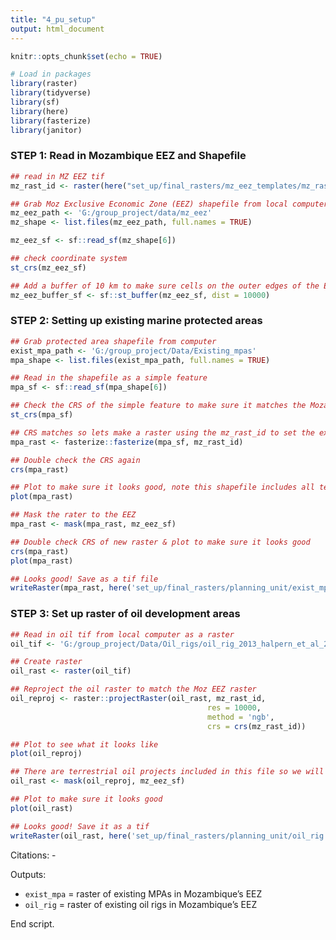 ```yaml
---
title: "4_pu_setup"
output: html_document
---
```


```r
knitr::opts_chunk$set(echo = TRUE)

# Load in packages
library(raster)
library(tidyverse)
library(sf)
library(here)
library(fasterize)
library(janitor)
```

### **STEP 1: Read in Mozambique EEZ and Shapefile**
```r
## read in MZ EEZ tif
mz_rast_id <- raster(here("set_up/final_rasters/mz_eez_templates/mz_rast_id.tif"))

## Grab Moz Exclusive Economic Zone (EEZ) shapefile from local computer
mz_eez_path <- 'G:/group_project/data/mz_eez'
mz_shape <- list.files(mz_eez_path, full.names = TRUE) 

mz_eez_sf <- sf::read_sf(mz_shape[6])

## check coordinate system
st_crs(mz_eez_sf)

## Add a buffer of 10 km to make sure cells on the outer edges of the EEZ are included
mz_eez_buffer_sf <- sf::st_buffer(mz_eez_sf, dist = 10000)
```


### **STEP 2: Setting up existing marine protected areas**
```r
## Grab protected area shapefile from computer
exist_mpa_path <- 'G:/group_project/Data/Existing_mpas'
mpa_shape <- list.files(exist_mpa_path, full.names = TRUE)

## Read in the shapefile as a simple feature
mpa_sf <- sf::read_sf(mpa_shape[6]) 

## Check the CRS of the simple feature to make sure it matches the Mozambique Raster 
st_crs(mpa_sf)

## CRS matches so lets make a raster using the mz_rast_id to set the extent
mpa_rast <- fasterize::fasterize(mpa_sf, mz_rast_id)

## Double check the CRS again 
crs(mpa_rast)

## Plot to make sure it looks good, note this shapefile includes all terrestrial protected areas as well so we need to clip it to just include those in the water (the EEZ)
plot(mpa_rast)

## Mask the rater to the EEZ 
mpa_rast <- mask(mpa_rast, mz_eez_sf) 

## Double check CRS of new raster & plot to make sure it looks good
crs(mpa_rast)
plot(mpa_rast)

## Looks good! Save as a tif file
writeRaster(mpa_rast, here('set_up/final_rasters/planning_unit/exist_mpa.tif'), overwrite = TRUE)
```


### **STEP 3: Set up raster of oil development areas**
```r
## Read in oil tif from local computer as a raster
oil_tif <- 'G:/group_project/Data/Oil_rigs/oil_rig_2013_halpern_et_al_2015_clipped.tif'

## Create raster
oil_rast <- raster(oil_tif)

## Reproject the oil raster to match the Moz EEZ raster
oil_reproj <- raster::projectRaster(oil_rast, mz_rast_id, 
                                            res = 10000,
                                            method = 'ngb',
                                            crs = crs(mz_rast_id))

## Plot to see what it looks like
plot(oil_reproj)

## There are terrestrial oil projects included in this file so we will need to again maks it to the MZ EEZ
oil_rast <- mask(oil_reproj, mz_eez_sf) 

## Plot to make sure it looks good
plot(oil_rast)

## Looks good! Save it as a tif
writeRaster(oil_rast, here('set_up/final_rasters/planning_unit/oil_rig.tif'), overwrite = TRUE)
```

Citations:
 - 
 
Outputs:

 - `exist_mpa` = raster of existing MPAs in Mozambique's EEZ 
 - `oil_rig` = raster of existing oil rigs in Mozambique's EEZ

End script.
